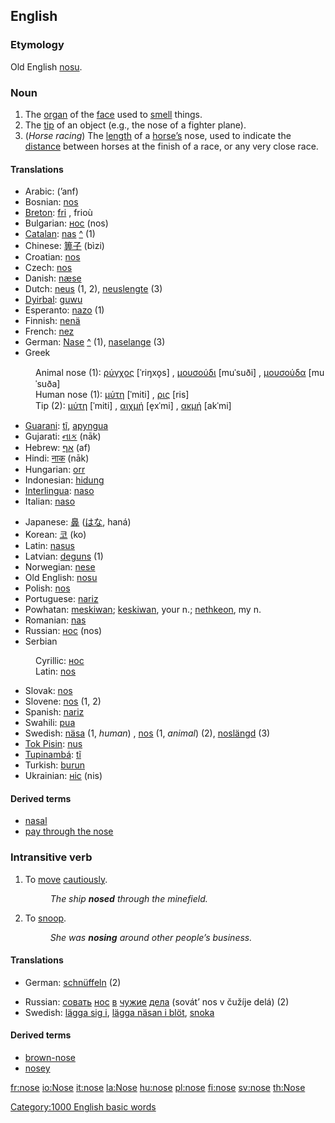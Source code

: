 {{Wikipedia}}

==English==
===Etymology===
Old English [[nosu]].

===Noun===
{{en-noun-reg}}

# The [[organ]] of the [[face]] used to [[smell]] things.
# The [[tip]] of an object (e.g., the nose of a fighter plane).
# (''Horse racing'') The [[length]] of a [[horse|horse’s]] nose, used to indicate the [[distance]] between horses at the finish of a race, or any very close race.

====Translations====
{{top}}
*Arabic: {{ARchar|[[انف|أنف]]}} (’anf) {{f}}
*Bosnian: [[nos#Bosnian|nos]] {{m}}
*[[Breton]]: [[fri]] {{m}}, frioù {{p}}
*Bulgarian: [[нос#Bulgarian|нос]] (nos) {{m}}
*[[Catalan]]: [[nas]] {{m}} [[:ca:nas|^]] (1)
*Chinese: [[箅子]] (bìzi)
*Croatian: [[nos#Croatian|nos]] {{m}}
*Czech: [[nos#Czech|nos]] {{m}}
*Danish: [[næse]] {{c}}
*Dutch: [[neus]] {{m}} (1, 2), [[neuslengte]] {{f}} (3)
*[[Dyirbal]]: [[guwu]]
*Esperanto: [[nazo]] (1)
*Finnish: [[nenä]]
*French: [[nez]] {{m}}
*German: [[Nase]] {{f}} [[:de:Nase|^]] (1), [[naselange]] (3)
*Greek
:Animal nose (1): [[ρύγχος]] [ˈriŋxo̞s] {{n}}, [[μουσούδι]] [muˈsuði] {{n}}, [[μουσούδα]] [muˈsuða] {{f}}
:Human nose (1): [[μύτη]] [ˈmiti] {{f}}, [[ρις]] [ris] {{f}}
:Tip (2): [[μύτη]] [ˈmiti] {{f}}, [[αιχμή]] [e̞xˈmi] {{f}}, [[ακμή]] [akˈmi] {{f}}
*[[Guarani]]: [[tĩ]], [[apyngua]]
*Gujarati: [[નાક]] (nāk)
*Hebrew: [[אף]] (af) {{f}}
*Hindi: [[नाक]] (nāk)
*Hungarian: [[orr]]
*Indonesian: [[hidung]]
*[[Interlingua]]: [[naso]]
*Italian: [[naso]] {{m}}
{{mid}}
*Japanese: [[鼻]] ([[はな]], haná)
*Korean: [[코]] (ko)
*Latin: [[nasus]] {{m}}
*Latvian: [[deguns]] {{m}} (1)
*Norwegian: [[nese]]
*Old English: [[nosu]] {{f}}
*Polish: [[nos#Polish|nos]] {{m}}
*Portuguese: [[nariz]] {{m}}
*Powhatan: [[meskiwan]]; [[keskiwan]], your n.; [[nethkeon]], my n.
*Romanian: [[nas]] {{n}}
*Russian: [[нос#Russian|нос]] (nos) {{m}}
*Serbian
:Cyrillic: [[нос#Serbian|нос]] {{m}}
:Latin: [[nos#Serbian|nos]] {{m}}
*Slovak: [[nos#Slovak|nos]] {{m}}
*Slovene: [[nos#Slovene|nos]] {{m}} (1, 2)
*Spanish: [[nariz]] {{m}}
*Swahili: [[pua]]
*Swedish: [[näsa]] (1, ''human'') {{c}}, [[nos#Swedish|nos]] {{c}} (1, ''animal'') (2), [[noslängd]] {{c}} (3)
*[[Tok Pisin]]: [[nus]]
*[[Tupinambá]]: [[tĩ]]
*Turkish: [[burun]]
*Ukrainian: [[ніс]] (nis) {{m}}
{{bottom}}

====Derived terms====
*[[nasal]]
*[[pay through the nose]]

===Intransitive verb===
{{en-infl-reg-other-e|nos|e}}

# To [[move]] [[cautiously]].
#:''The ship '''nosed''' through the minefield.''
# To [[snoop]].
#:''She was '''nosing''' around other people’s business.''

====Translations====
{{top}}
*German: [[schnüffeln]] (2)
{{mid}}
*Russian: [[совать]] [[нос#Russian|нос]] [[в#Russian|в]] [[чужой|чужие]] [[дело|дела]] (sovát’ nos v čužíje delá) (2)
*Swedish: [[lägga sig i]], [[lägga näsan i blöt]], [[snoka]]
{{bottom}}

====Derived terms====
*[[brown-nose]]
*[[nosey]]

[[Category:1000 English basic words]]
[[fr:nose]]
[[io:Nose]]
[[it:nose]]
[[la:Nose]]
[[hu:nose]]
[[pl:nose]]
[[fi:nose]]
[[sv:nose]]
[[th:Nose]]